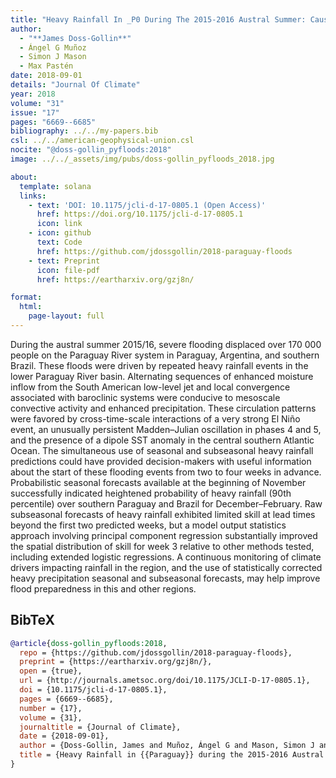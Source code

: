```yaml
---
title: "Heavy Rainfall In _P0 During The 2015-2016 Austral Summer: Causes And Sub-Seasonal-To-Seasonal Predictive Skill"
author:
  - "**James Doss-Gollin**"
  - Ángel G Muñoz
  - Simon J Mason
  - Max Pastén
date: 2018-09-01
details: "Journal Of Climate"
year: 2018
volume: "31"
issue: "17"
pages: "6669--6685"
bibliography: ../../my-papers.bib
csl: ../../american-geophysical-union.csl
nocite: "@doss-gollin_pyfloods:2018"
image: ../../_assets/img/pubs/doss-gollin_pyfloods_2018.jpg

about:
  template: solana
  links:
    - text: 'DOI: 10.1175/jcli-d-17-0805.1 (Open Access)'
      href: https://doi.org/10.1175/jcli-d-17-0805.1
      icon: link
    - icon: github
      text: Code
      href: https://github.com/jdossgollin/2018-paraguay-floods
    - text: Preprint
      icon: file-pdf
      href: https://eartharxiv.org/gzj8n/

format:
  html:
    page-layout: full
---
```


During the austral summer 2015/16, severe flooding displaced over 170 000 people on the Paraguay River system in Paraguay, Argentina, and southern Brazil. These floods were driven by repeated heavy rainfall events in the lower Paraguay River basin. Alternating sequences of enhanced moisture inflow from the South American low-level jet and local convergence associated with baroclinic systems were conducive to mesoscale convective activity and enhanced precipitation. These circulation patterns were favored by cross-time-scale interactions of a very strong El Niño event, an unusually persistent Madden–Julian oscillation in phases 4 and 5, and the presence of a dipole SST anomaly in the central southern Atlantic Ocean. The simultaneous use of seasonal and subseasonal heavy rainfall predictions could have provided decision-makers with useful information about the start of these flooding events from two to four weeks in advance. Probabilistic seasonal forecasts available at the beginning of November successfully indicated heightened probability of heavy rainfall (90th percentile) over southern Paraguay and Brazil for December–February. Raw subseasonal forecasts of heavy rainfall exhibited limited skill at lead times beyond the first two predicted weeks, but a model output statistics approach involving principal component regression substantially improved the spatial distribution of skill for week 3 relative to other methods tested, including extended logistic regressions. A continuous monitoring of climate drivers impacting rainfall in the region, and the use of statistically corrected heavy precipitation seasonal and subseasonal forecasts, may help improve flood preparedness in this and other regions.

## BibTeX

```bibtex
@article{doss-gollin_pyfloods:2018,
  repo = {https://github.com/jdossgollin/2018-paraguay-floods},
  preprint = {https://eartharxiv.org/gzj8n/},
  open = {true},
  url = {http://journals.ametsoc.org/doi/10.1175/JCLI-D-17-0805.1},
  doi = {10.1175/jcli-d-17-0805.1},
  pages = {6669--6685},
  number = {17},
  volume = {31},
  journaltitle = {Journal of Climate},
  date = {2018-09-01},
  author = {Doss-Gollin, James and Muñoz, Ángel G and Mason, Simon J and Pastén, Max},
  title = {Heavy Rainfall in {{Paraguay}} during the 2015-2016 Austral Summer: Causes and Sub-Seasonal-to-Seasonal Predictive Skill},
}
```